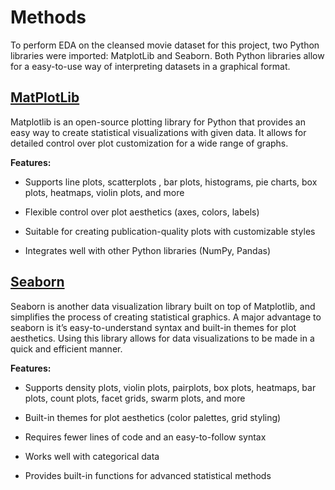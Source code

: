 # Methods

To perform EDA on the cleansed movie dataset for this project, two Python libraries were imported: MatplotLib and Seaborn. Both Python libraries allow for a easy-to-use way of interpreting datasets in a graphical format. 


## [MatPlotLib](https://matplotlib.org/)

Matplotlib is an open-source plotting library for Python that provides an easy way to create statistical visualizations with given data. It allows for detailed control over plot customization for a wide range of graphs.

**Features:**

- Supports line plots, scatterplots , bar plots, histograms, pie charts, box plots, heatmaps, violin plots, and more 

- Flexible control over plot aesthetics (axes, colors, labels)

- Suitable for creating publication-quality plots with customizable styles

- Integrates well with other Python libraries (NumPy, Pandas)

## [Seaborn](https://seaborn.pydata.org/)

Seaborn is another data visualization library built on top of Matplotlib, and simplifies the process of creating statistical graphics. A major advantage to seaborn is it's easy-to-understand syntax and built-in themes for plot aesthetics. Using this library allows for data visualizations to be made in a quick and efficient manner.

**Features:**

- Supports density plots, violin plots, pairplots, box plots, heatmaps, bar plots, count plots, facet grids, swarm plots, and more

- Built-in themes for plot aesthetics (color palettes, grid styling)

- Requires fewer lines of code and an easy-to-follow syntax

- Works well with categorical data

- Provides built-in functions for advanced statistical methods